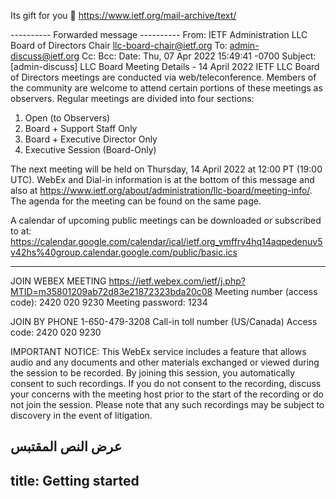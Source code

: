 
Its gift for you 🤗
https://www.ietf.org/mail-archive/text/



---------- Forwarded message ----------
From: IETF Administration LLC Board of Directors Chair <llc-board-chair@ietf.org>
To: <admin-discuss@ietf.org>
Cc: 
Bcc: 
Date: Thu, 07 Apr 2022 15:49:41 -0700
Subject: [admin-discuss] LLC Board Meeting Details - 14 April 2022
IETF LLC Board of Directors meetings are conducted via web/teleconference. Members of the community are welcome to attend certain portions of these meetings as observers. Regular meetings are divided into four sections:

1. Open (to Observers)
2. Board + Support Staff Only
3. Board + Executive Director Only
4. Executive Session (Board-Only)

The next meeting will be held on Thursday, 14 April 2022 at 12:00 PT (19:00 UTC). WebEx and Dial-in information is at the bottom of this message and also at <https://www.ietf.org/about/administration/llc-board/meeting-info/>. The agenda for the meeting can be found on the same page.

A calendar of upcoming public meetings can be downloaded or subscribed to at:
https://calendar.google.com/calendar/ical/ietf.org_vmffrv4hq14aqpedenuv5v42hs%40group.calendar.google.com/public/basic.ics


-------------------------------------------------------
JOIN WEBEX MEETING
https://ietf.webex.com/ietf/j.php?MTID=m35801209ab72d83e21872323bda20c08
Meeting number (access code):  2420 020 9230
Meeting password: 1234


JOIN BY PHONE
1-650-479-3208 Call-in toll number (US/Canada)
Access code:  2420 020 9230



IMPORTANT NOTICE: This WebEx service includes a feature that allows
audio and any documents and other materials exchanged or viewed during
the session to be recorded. By joining this session, you automatically
consent to such recordings. If you do not consent to the recording,
discuss your concerns with the meeting host prior to the start of the
recording or do not join the session. Please note that any such
recordings may be subject to discovery in the event of litigation.

عرض النص المقتبس
---
title: Getting started
---

<!-- edit the output of Index in `src/nav-base.yml` -->
<Index />
